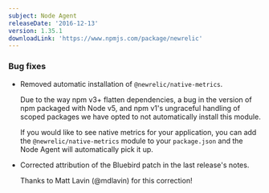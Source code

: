 ```yaml
---
subject: Node Agent
releaseDate: '2016-12-13'
version: 1.35.1
downloadLink: 'https://www.npmjs.com/package/newrelic'
---
```


### Bug fixes

* Removed automatic installation of `@newrelic/native-metrics`.

  Due to the way npm v3+ flatten dependencies, a bug in the version of npm packaged with Node v5, and npm v1's ungraceful handling of scoped packages we have opted to not automatically install this module.

  If you would like to see native metrics for your application, you can add the `@newrelic/native-metrics` module to your `package.json` and the Node Agent will automatically pick it up.
* Corrected attribution of the Bluebird patch in the last release's notes.

  Thanks to Matt Lavin (@mdlavin) for this correction!
